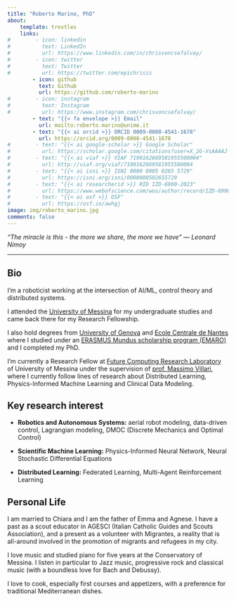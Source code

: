 ```yaml
---
title: "Roberto Marino, PhD"
about:
    template: trestles
    links:
#        - icon: linkedin
#          text: LinkedIn
#          url: https://www.linkedin.com/in/chrisvoncsefalvay/
#        - icon: twitter
#          text: Twitter
#          url: https://twitter.com/epichrisis
        - icon: github
          text: Github
          url: https://github.com/roberto-marino
#        - icon: instagram
#          text: Instagram
#          url: https://www.instagram.com/chrisvoncsefalvay/
        - text: "{{< fa envelope >}} Email"
          url: mailto:roberto.marino@unime.it
        - text: "{{< ai orcid >}} ORCID 0009-0008-4541-1678"
          url: https://orcid.org/0009-0008-4541-1678
#        - text: "{{< ai google-scholar >}} Google Scholar"
#          url: https://scholar.google.com/citations?user=X_2G-VsAAAAJ
#        - text: "{{< ai viaf >}} VIAF 7190162669581955500004"
#          url: http://viaf.org/viaf/7190162669581955500004
#        - text: "{{< ai isni >}} ISNI 0000 0005 0265 5729"
#          url: https://isni.org/isni/0000000502655729
#        - text: "{{< ai researcherid >}} RID IZD-6900-2023"
#          url: https://www.webofscience.com/wos/author/record/IZD-6900-2023
#        - text: "{{< ai osf >}} OSF"
#          url: https://osf.io/awhgj
image: img/roberto_marino.jpg
comments: false
---
```


*"The miracle is this - the more we share, the more we have" ― Leonard Nimoy*

---

## Bio

I'm a roboticist working at the intersection of AI/ML, control theory and distributed systems.

I attended the [University of Messina](https://www.unime.it) for my undergraduate studies and came back there for my Research Fellowship.

I also hold degrees from [University of Genova](https://www.unige.it) and [Ecole Centrale de Nantes](https://www.ec-nantes.fr) where I studied under an [ERASMUS Mundus scholarship program (EMARO)](https://master-emaro.ec-nantes.fr/) and I completed my PhD.

I'm currently a Research Fellow at [Future Computing Research Laboratory](https://fcrlab.unime.it) of University of Messina under the supervision of [prof. Massimo Villari](https://scholar.google.com/citations?user=LogifUkAAAAJ&hl=it&oi=ao), where I currently follow lines of research about Distributed Learning, Physics-Informed Machine Learning and Clinical Data Modeling.


## Key research interest

* **Robotics and Autonomous Systems:** aerial robot modeling, data-driven control, Lagrangian modeling, DMOC (Discrete Mechanics and Optimal Control)

* **Scientific Machine Learning:** Physics-Informed Neural Network, Neural Stochastic Differential Equations

* **Distributed Learning:** Federated Learning, Multi-Agent Reinforcement Learning


## Personal Life

I am married to Chiara and I am the father of Emma and Agnese. I have a past as a scout educator in AGESCI (Italian Catholic Guides and Scouts Association), and a present as a volunteer with Migrantes, a reality that is all-around involved in the promotion of migrants and refugees in my city.

I love music and studied piano for five years at the Conservatory of Messina. I listen in particular to Jazz music, progressive rock and classical music (with a boundless love for Bach and Debussy).

I love to cook, especially first courses and appetizers, with a preference for traditional Mediterranean dishes.


